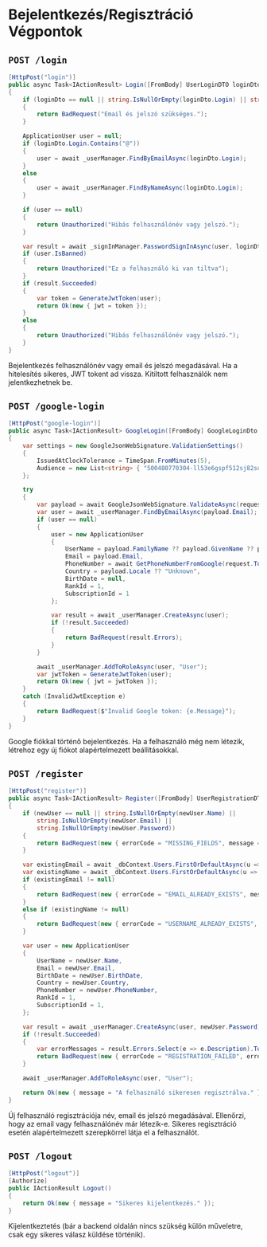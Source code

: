 # Bejelentkezés/Regisztráció Végpontok

## `POST /login`
```csharp
[HttpPost("login")]
public async Task<IActionResult> Login([FromBody] UserLoginDTO loginDto)
{
    if (loginDto == null || string.IsNullOrEmpty(loginDto.Login) || string.IsNullOrEmpty(loginDto.Password))
    {
        return BadRequest("Email és jelszó szükséges.");
    }

    ApplicationUser user = null;
    if (loginDto.Login.Contains("@"))
    {
        user = await _userManager.FindByEmailAsync(loginDto.Login);
    }
    else
    {
        user = await _userManager.FindByNameAsync(loginDto.Login);
    }

    if (user == null)
    {
        return Unauthorized("Hibás felhasználónév vagy jelszó.");
    }

    var result = await _signInManager.PasswordSignInAsync(user, loginDto.Password, false, false);
    if (user.IsBanned)
    {
        return Unauthorized("Ez a felhasználó ki van tiltva");
    }
    if (result.Succeeded)
    {
        var token = GenerateJwtToken(user);
        return Ok(new { jwt = token });
    }
    else
    {
        return Unauthorized("Hibás felhasználónév vagy jelszó.");
    }
}
```
Bejelentkezés felhasználónév vagy email és jelszó megadásával. Ha a hitelesítés sikeres, JWT tokent ad vissza. Kitiltott felhasználók nem jelentkezhetnek be.

## `POST /google-login`
```csharp
[HttpPost("google-login")]
public async Task<IActionResult> GoogleLogin([FromBody] GoogleLoginDto request)
{
    var settings = new GoogleJsonWebSignature.ValidationSettings()
    {
        IssuedAtClockTolerance = TimeSpan.FromMinutes(5),
        Audience = new List<string> { "500480770304-ll53e6gspf512sj82sotjmg36vcrqid7.apps.googleusercontent.com" }
    };

    try
    {
        var payload = await GoogleJsonWebSignature.ValidateAsync(request.Token, settings);
        var user = await _userManager.FindByEmailAsync(payload.Email);
        if (user == null)
        {
            user = new ApplicationUser
            {
                UserName = payload.FamilyName ?? payload.GivenName ?? payload.Email,
                Email = payload.Email,
                PhoneNumber = await GetPhoneNumberFromGoogle(request.Token),
                Country = payload.Locale ?? "Unknown",
                BirthDate = null,
                RankId = 1,
                SubscriptionId = 1
            };

            var result = await _userManager.CreateAsync(user);
            if (!result.Succeeded)
            {
                return BadRequest(result.Errors);
            }
        }

        await _userManager.AddToRoleAsync(user, "User");
        var jwtToken = GenerateJwtToken(user);
        return Ok(new { jwt = jwtToken });
    }
    catch (InvalidJwtException e)
    {
        return BadRequest($"Invalid Google token: {e.Message}");
    }
}
```
Google fiókkal történő bejelentkezés. Ha a felhasználó még nem létezik, létrehoz egy új fiókot alapértelmezett beállításokkal.

## `POST /register`
```csharp
[HttpPost("register")]
public async Task<IActionResult> Register([FromBody] UserRegistrationDTO newUser)
{
    if (newUser == null || string.IsNullOrEmpty(newUser.Name) ||
        string.IsNullOrEmpty(newUser.Email) ||
        string.IsNullOrEmpty(newUser.Password))
    {
        return BadRequest(new { errorCode = "MISSING_FIELDS", message = "Hiányzó kötelező mezők." });
    }

    var existingEmail = await _dbContext.Users.FirstOrDefaultAsync(u => u.Email == newUser.Email);
    var existingName = await _dbContext.Users.FirstOrDefaultAsync(u => u.UserName == newUser.Name);
    if (existingEmail != null)
    {
        return BadRequest(new { errorCode = "EMAIL_ALREADY_EXISTS", message = "A felhasználó már létezik." });
    }
    else if (existingName != null)
    {
        return BadRequest(new { errorCode = "USERNAME_ALREADY_EXISTS", message = "A felhasználó már létezik." });
    }

    var user = new ApplicationUser
    {
        UserName = newUser.Name,
        Email = newUser.Email,
        BirthDate = newUser.BirthDate,
        Country = newUser.Country,
        PhoneNumber = newUser.PhoneNumber,
        RankId = 1,
        SubscriptionId = 1,
    };

    var result = await _userManager.CreateAsync(user, newUser.Password);
    if (!result.Succeeded)
    {
        var errorMessages = result.Errors.Select(e => e.Description).ToArray();
        return BadRequest(new { errorCode = "REGISTRATION_FAILED", errors = errorMessages });
    }

    await _userManager.AddToRoleAsync(user, "User");

    return Ok(new { message = "A felhasználó sikeresen regisztrálva." });
}
```
Új felhasználó regisztrációja név, email és jelszó megadásával. Ellenőrzi, hogy az email vagy felhasználónév már létezik-e. Sikeres regisztráció esetén alapértelmezett szerepkörrel látja el a felhasználót.

## `POST /logout`
```csharp
[HttpPost("logout")]
[Authorize]
public IActionResult Logout()
{
    return Ok(new { message = "Sikeres kijelentkezés." });
}
```
Kijelentkeztetés (bár a backend oldalán nincs szükség külön műveletre, csak egy sikeres válasz küldése történik).
